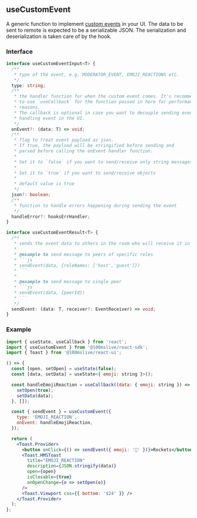 ## useCustomEvent

A generic function to implement [custom events](https://www.100ms.live/docs/javascript/v2/features/chat#custom-events) in your UI.
The data to be sent to remote is expected to be a serializable JSON. The serialization
and deserialization is taken care of by the hook.


### Interface

```ts
interface useCustomEventInput<T> {
  /**
   * type of the event, e.g. MODERATOR_EVENT, EMOJI_REACTIONS etc.
   */
  type: string;
  /**
   * the handler function for when the custom event comes. It's recommended
   * to use `useCallback` for the function passed in here for performance
   * reasons.
   * The callback is optional in case you want to decouple sending event and
   * handling event in the UI.
   */
  onEvent?: (data: T) => void;
  /**
   * flag to treat event payload as json.
   * If true, the payload will be stringified before sending and
   * parsed before calling the onEvent handler function.
   *
   * Set it to `false` if you want to send/receive only string messages
   *
   * Set it to `true` if you want to send/receive objects
   *
   * default value is true
   */
  json?: boolean;
  /**
   * function to handle errors happening during sending the event
   */
  handleError?: hooksErrHandler;
}
```

````ts
interface useCustomEventResult<T> {
  /**
   * sends the event data to others in the room who will receive it in onEvent
   *
   * @example to send message to peers of specific roles
   * ```js
   * sendEvent(data, {roleNames: ['host','guest']})
   * ```
   *
   * @example to send message to single peer
   * ```js
   * sendEvent(data, {peerId})
   * ```
   */
  sendEvent: (data: T, receiver?: EventReceiver) => void;
}
````

### Example

<Story id="hooks-usecustomevent--use-video-hook" />

```jsx
import { useState, useCallback } from 'react';
import { useCustomEvent } from '@100mslive/react-sdk';
import { Toast } from '@100mslive/react-ui';

() => {
  const [open, setOpen] = useState(false);
  const [data, setData] = useState<{ emoji: string }>();

  const handleEmojiReaction = useCallback((data: { emoji: string }) => {
    setOpen(true);
    setData(data);
  }, []);

  const { sendEvent } = useCustomEvent({
    type: 'EMOJI_REACTION',
    onEvent: handleEmojiReaction,
  });

  return (
    <Toast.Provider>
      <button onClick={() => sendEvent({ emoji: '🚀' })}>Rockets</button>
      <Toast.HMSToast
        title="EMOJI_REACTION"
        description={JSON.stringify(data)}
        open={open}
        isClosable={true}
        onOpenChange={o => setOpen(o)}
      />
      <Toast.Viewport css={{ bottom: '$24' }} />
    </Toast.Provider>
  );
};
```

